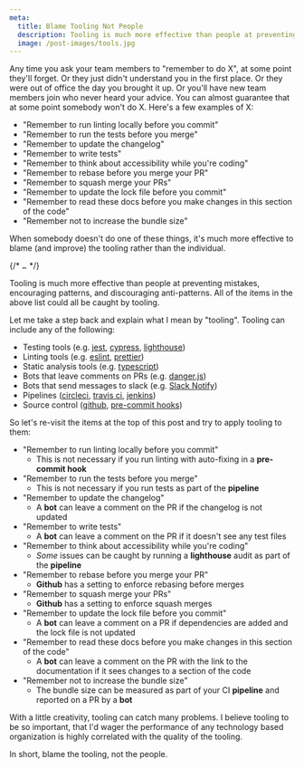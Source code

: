```yaml
---
meta:
  title: Blame Tooling Not People
  description: Tooling is much more effective than people at preventing mistakes, encouraging patterns, and discouraging anti-patterns.
  image: /post-images/tools.jpg
---
```


Any time you ask your team members to "remember to do X", at some point they'll forget.  Or they just didn't understand you in the first place.  Or they were out of office the day you brought it up.  Or you'll have new team members join who never heard your advice.  You can almost guarantee that at some point somebody won't do X.  Here's a few examples of X:

- "Remember to run linting locally before you commit"
- "Remember to run the tests before you merge"
- "Remember to update the changelog"
- "Remember to write tests"
- "Remember to think about accessibility while you're coding"
- "Remember to rebase before you merge your PR"
- "Remember to squash merge your PRs"
- "Remember to update the lock file before you commit"
- "Remember to read these docs before you make changes in this section of the code"
- "Remember not to increase the bundle size"

When somebody doesn't do one of these things, it's much more effective to blame (and improve) the tooling rather than the individual.

{/* <picture>
  <source srcset="/assets/tools/tools.webp 1x, /assets/tools/tools@x2.webp 2x" type="image/webp">
  <source srcset="/assets/tools/tools.jpeg 1x, /assets/tools/tools@x2.jpeg 2x" type="image/jpeg"> 
  <img src="/assets/tools/tools.jpeg" alt="Recycling Bin" width="9" height="5" />
</picture> */}

Tooling is much more effective than people at preventing mistakes, encouraging patterns, and discouraging anti-patterns.  All of the items in the above list could all be caught by tooling.

Let me take a step back and explain what I mean by "tooling".  Tooling can include any of the following:

- Testing tools (e.g. [jest](https://jestjs.io/), [cypress](https://www.cypress.io/), [lighthouse](https://github.com/GoogleChrome/lighthouse-ci))
- Linting tools (e.g. [eslint](https://eslint.org/), [prettier](https://prettier.io/))
- Static analysis tools (e.g. [typescript](https://www.typescriptlang.org/))
- Bots that leave comments on PRs (e.g. [danger.js](https://github.com/danger/danger-js))
- Bots that send messages to slack (e.g. [Slack Notify](https://github.com/marketplace/actions/slack-notify))
- Pipelines ([circleci](https://circleci.com/), [travis ci](https://www.travis-ci.com/), [jenkins](https://www.jenkins.io/))
- Source control ([github](https://github.com/), [pre-commit hooks](https://www.npmjs.com/package/husky))

So let's re-visit the items at the top of this post and try to apply tooling to them:

- "Remember to run linting locally before you commit"
  - This is not necessary if you run linting with auto-fixing in a **pre-commit hook**
- "Remember to run the tests before you merge"
  - This is not necessary if you run tests as part of the **pipeline**
- "Remember to update the changelog"
  - A **bot** can leave a comment on the PR if the changelog is not updated
- "Remember to write tests"
  - A **bot** can leave a comment on the PR if it doesn't see any test files
- "Remember to think about accessibility while you're coding"
  - _Some_ issues can be caught by running a **lighthouse** audit as part of the **pipeline**
- "Remember to rebase before you merge your PR"
  - **Github** has a setting to enforce rebasing before merges
- "Remember to squash merge your PRs"
  - **Github** has a setting to enforce squash merges
- "Remember to update the lock file before you commit"
  - A **bot** can leave a comment on a PR if dependencies are added and the lock file is not updated
- "Remember to read these docs before you make changes in this section of the code"
  - A **bot** can leave a comment on the PR with the link to the documentation if it sees changes to a section of the code
- "Remember not to increase the bundle size"
  - The bundle size can be measured as part of your CI **pipeline** and reported on a PR by a **bot**

With a little creativity, tooling can catch many problems.  I believe tooling to be so important, that I'd wager the performance of any technology based organization is highly correlated with the quality of the tooling.

In short, blame the tooling, not the people.

